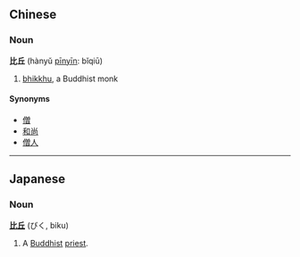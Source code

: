 ==Chinese==
===Noun===
'''比丘''' (hànyǔ [[pinyin|pīnyīn]]: bǐqiū)
#[[bhikkhu]], a Buddhist monk

====Synonyms====
*[[僧]]
*[[和尚]]
*[[僧人]]

----

== Japanese ==
=== Noun ===
'''[[比]][[丘]]''' (びく, biku)

# A [[Buddhist]] [[priest]].